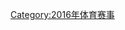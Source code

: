 {{Catmore}}
{{依分類劃分的年份
|m=2
|c=0
|d=1
|y=6
|cat=世界羽聯超級系列賽
|sortkey=世界羽聯超級系列賽
|parent=世界羽聯超級系列賽
|subcat=2016年羽毛球
}}

[[Category:2016年体育赛事|Category:2016年体育赛事]]